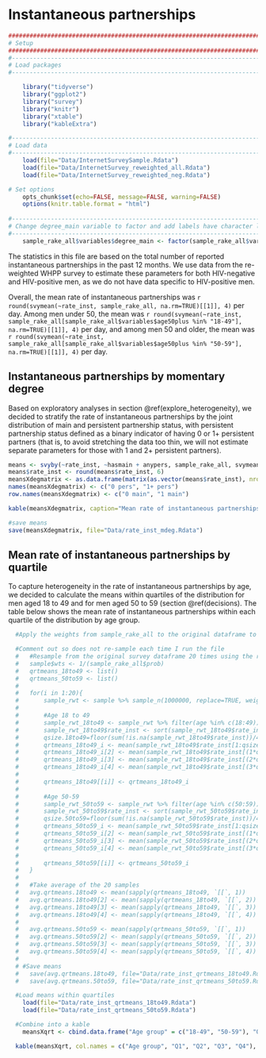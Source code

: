 # Instantaneous partnerships {#rate_inst}
```r
####################################################################################
# Setup
####################################################################################
#-----------------------------------------------------------------------------------
# Load packages
#-----------------------------------------------------------------------------------

    library("tidyverse")
    library("ggplot2")
    library("survey")
    library("knitr")
    library("xtable")
    library("kableExtra")

#-----------------------------------------------------------------------------------
# Load data
#-----------------------------------------------------------------------------------
    load(file="Data/InternetSurveySample.Rdata")
    load(file="Data/InternetSurvey_reweighted_all.Rdata")
    load(file="Data/InternetSurvey_reweighted_neg.Rdata")

# Set options
    opts_chunk$set(echo=FALSE, message=FALSE, warning=FALSE)
    options(knitr.table.format = "html") 
  
#-----------------------------------------------------------------------------------
# Change degree_main variable to factor and add labels have character labels
#-----------------------------------------------------------------------------------
    sample_rake_all$variables$degree_main <- factor(sample_rake_all$variables$degree_main, levels = c(0, 1), labels = c("No main", "Main"))

```
The statistics in this file are based on the total number of reported instantaneous partnerships in the past 12 months. We use data from the re-weighted WHPP survey to estimate these parameters for both HIV-negative and HIV-positive men, as we do not have data specific to HIV-positive men.

Overall, the mean rate of instantaneous partnerships was `r round(svymean(~rate_inst, sample_rake_all, na.rm=TRUE)[[1]], 4)` per day. Among men under 50, the mean was `r round(svymean(~rate_inst, sample_rake_all[sample_rake_all$variables$age50plus %in% "18-49"], na.rm=TRUE)[[1]], 4)` per day, and among men 50 and older, the mean was `r round(svymean(~rate_inst, sample_rake_all[sample_rake_all$variables$age50plus %in% "50-59"], na.rm=TRUE)[[1]], 4)` per day.

## Instantaneous partnerships by momentary degree
Based on exploratory analyses in section \@ref(explore_heterogeneity), we decided to stratify the rate of instantaneous partnerships by the joint distribution of main and persistent partnership status, with persistent partnership status defined as a binary indicator of having 0 or 1+ persistent partners (that is, to avoid stretching the data too thin, we will not estimate separate parameters for those with 1 and 2+ persistent partners).
```r
means <- svyby(~rate_inst, ~hasmain + anypers, sample_rake_all, svymean, na.rm=TRUE)
means$rate_inst <- round(means$rate_inst, 6)
meansXdegmatrix <- as.data.frame(matrix(as.vector(means$rate_inst), nrow=2, byrow=FALSE))
names(meansXdegmatrix) <- c("0 pers", "1+ pers")
row.names(meansXdegmatrix) <- c("0 main", "1 main")

kable(meansXdegmatrix, caption="Mean rate of instantaneous partnerships per day by momentary degree", digits=c(6, 6)) %>% kable_styling(full_width=F, position="center") %>% column_spec(1, bold=T, color="black", width="2.5cm") %>% column_spec(2:3, width = "3cm")

#save means
save(meansXdegmatrix, file="Data/rate_inst_mdeg.Rdata")
```

## Mean rate of instantaneous partnerships by quartile
To capture heterogeneity in the rate of instantaneous partnerships by age, we decided to calculate the means within quartiles of the distribution for men aged 18 to 49 and for men aged 50 to 59 (section \@ref(decisions). The table below shows the mean rate of instantaneous partnerships within each quartile of the distribution by age group.

```r
  #Apply the weights from sample_rake_all to the original dataframe to construct a new dataframe with the appropriate composition that can be manipulated and analyzed without using the 'survey' package commands. Need to do this b/c I can't divide the sample into even quartiles and take mean within each group using the survey package commands.) Note that it does not work to replicate each row according to the sample weights (i.e. `sample[rep(row.names(sample), sample$wts), ]`) b/c the weights are not integers, so it rounds down in deciding how many times to replicate.

  #Comment out so does not re-sample each time I run the file
  #   #Resample from the original survey dataframe 20 times using the raked weights
  #   sample$wts <- 1/(sample_rake_all$prob)
  #   qrtmeans_18to49 <- list()
  #   qrtmeans_50to59 <- list()
  # 
  #   for(i in 1:20){
  #       sample_rwt <- sample %>% sample_n(1000000, replace=TRUE, weight=wts)
  #       
  #       #Age 18 to 49
  #       sample_rwt_18to49 <- sample_rwt %>% filter(age %in% c(18:49))
  #       sample_rwt_18to49$rate_inst <- sort(sample_rwt_18to49$rate_inst, na.last = TRUE)
  #       qsize.18to49=floor(sum(!is.na(sample_rwt_18to49$rate_inst))/4)
  #       qrtmeans_18to49_i <- mean(sample_rwt_18to49$rate_inst[1:qsize.18to49])
  #       qrtmeans_18to49_i[2] <- mean(sample_rwt_18to49$rate_inst[(1*qsize.18to49+1):(2*qsize.18to49)])
  #       qrtmeans_18to49_i[3] <- mean(sample_rwt_18to49$rate_inst[(2*qsize.18to49+1):(3*qsize.18to49)])
  #       qrtmeans_18to49_i[4] <- mean(sample_rwt_18to49$rate_inst[(3*qsize.18to49+1):(sum(!is.na(sample_rwt_18to49$rate_inst)))])
  # 
  #       qrtmeans_18to49[[i]] <- qrtmeans_18to49_i
  #       
  #       #Age 50-59
  #       sample_rwt_50to59 <- sample_rwt %>% filter(age %in% c(50:59))
  #       sample_rwt_50to59$rate_inst <- sort(sample_rwt_50to59$rate_inst, na.last = TRUE)
  #       qsize.50to59=floor(sum(!is.na(sample_rwt_50to59$rate_inst))/4)
  #       qrtmeans_50to59_i <- mean(sample_rwt_50to59$rate_inst[1:qsize.50to59])
  #       qrtmeans_50to59_i[2] <- mean(sample_rwt_50to59$rate_inst[(1*qsize.50to59+1):(2*qsize.50to59)])
  #       qrtmeans_50to59_i[3] <- mean(sample_rwt_50to59$rate_inst[(2*qsize.50to59+1):(3*qsize.50to59)])
  #       qrtmeans_50to59_i[4] <- mean(sample_rwt_50to59$rate_inst[(3*qsize.50to59+1):(sum(!is.na(sample_rwt_50to59$rate_inst)))])
  # 
  #       qrtmeans_50to59[[i]] <- qrtmeans_50to59_i
  #   }
  #   
  #   #Take average of the 20 samples
  #   avg.qrtmeans.18to49 <- mean(sapply(qrtmeans_18to49, `[[`, 1))
  #   avg.qrtmeans.18to49[2] <- mean(sapply(qrtmeans_18to49, `[[`, 2))
  #   avg.qrtmeans.18to49[3] <- mean(sapply(qrtmeans_18to49, `[[`, 3))
  #   avg.qrtmeans.18to49[4] <- mean(sapply(qrtmeans_18to49, `[[`, 4))
  #   
  #   avg.qrtmeans.50to59 <- mean(sapply(qrtmeans_50to59, `[[`, 1))
  #   avg.qrtmeans.50to59[2] <- mean(sapply(qrtmeans_50to59, `[[`, 2))
  #   avg.qrtmeans.50to59[3] <- mean(sapply(qrtmeans_50to59, `[[`, 3))
  #   avg.qrtmeans.50to59[4] <- mean(sapply(qrtmeans_50to59, `[[`, 4))
  # 
  # #Save means
  #   save(avg.qrtmeans.18to49, file="Data/rate_inst_qrtmeans_18to49.Rdata")
  #   save(avg.qrtmeans.50to59, file="Data/rate_inst_qrtmeans_50to59.Rdata")

  #Load means within quartiles
    load(file="Data/rate_inst_qrtmeans_18to49.Rdata")
    load(file="Data/rate_inst_qrtmeans_50to59.Rdata")

  #Combine into a kable
    meansXqrt <- cbind.data.frame("Age group" = c("18-49", "50-59"), "Q1"=c(avg.qrtmeans.18to49[1], avg.qrtmeans.50to59[1]), "Q2"=c(avg.qrtmeans.18to49[2], avg.qrtmeans.50to59[2]), "Q3"=c(avg.qrtmeans.18to49[3], avg.qrtmeans.50to59[3]), "Q4"=c(avg.qrtmeans.18to49[4], avg.qrtmeans.50to59[4]))

  kable(meansXqrt, col.names = c("Age group", "Q1", "Q2", "Q3", "Q4"), caption="Mean rate of instantaneous partnerships per day by quartile within age groups", digits=c(0, 6, 6, 6, 6)) %>% kable_styling(full_width=F, position="center") %>% column_spec(2:5, width = "2cm") %>% add_header_above(c(" ", "Mean rates"=4))
```
